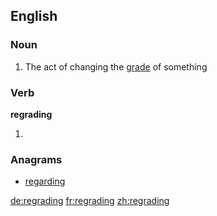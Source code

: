 ==English==

===Noun===
{{en-noun}}

# The act of changing the [[grade]] of something

===Verb===
'''regrading'''

# {{present participle of|regrade}}

===Anagrams===
* [[regarding#English|regarding]]

[[de:regrading]]
[[fr:regrading]]
[[zh:regrading]]